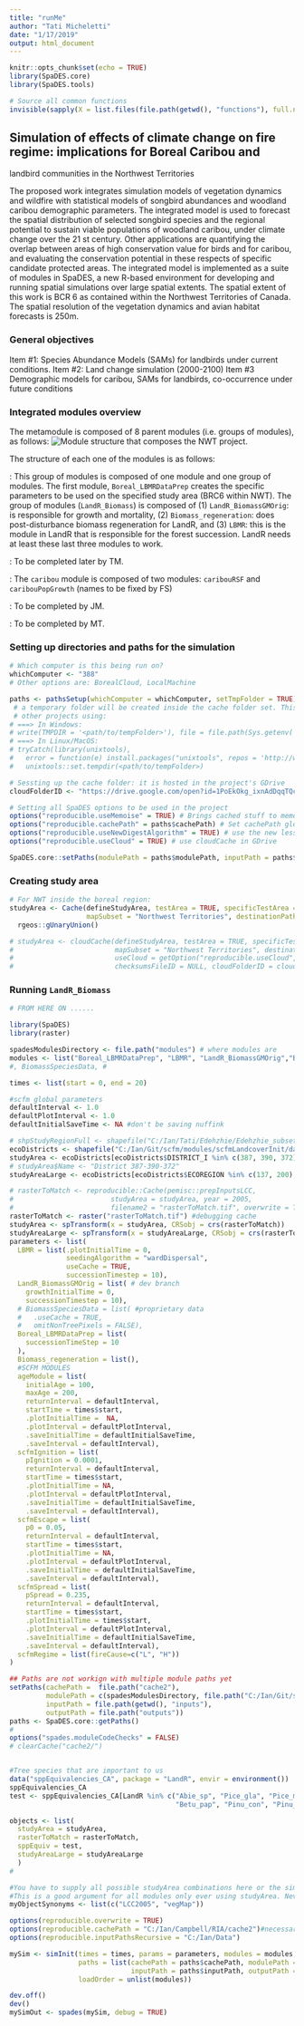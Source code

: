 ```yaml
---
title: "runMe"
author: "Tati Micheletti"
date: "1/17/2019"
output: html_document
---
```


```r
knitr::opts_chunk$set(echo = TRUE)
library(SpaDES.core)
library(SpaDES.tools)

# Source all common functions
invisible(sapply(X = list.files(file.path(getwd(), "functions"), full.names = TRUE), FUN = source))
```

## Simulation of effects of climate change on fire regime: implications for Boreal Caribou and
landbird communities in the Northwest Territories

The proposed work integrates simulation models of vegetation dynamics and wildfire with 
statistical models of songbird abundances and woodland caribou demographic parameters. The
integrated model is used to forecast the spatial distribution of selected songbird species and
the regional potential to sustain viable populations of woodland caribou, under climate change
over the 21 st century. Other applications are quantifying the overlap
between areas of high conservation value for birds and for caribou, and evaluating the
conservation potential in these respects of specific candidate protected areas. The integrated
model is implemented as a suite of modules in SpaDES, a new R-based environment for
developing and running spatial simulations over large spatial extents. The spatial extent of this
work is BCR 6 as contained within the Northwest Territories of Canada. The spatial resolution of 
the vegetation dynamics and avian habitat forecasts is 250m.

### General objectives

Item #1: Species Abundance Models (SAMs) for landbirds under current conditions.
Item #2: Land change simulation (2000-2100)
Item #3 Demographic models for caribou, SAMs for landbirds, co-occurrence under future
conditions

### Integrated modules overview

The metamodule is composed of 8 parent modules (i.e. groups of modules), as follows:
![Module structure that composes the NWT project.](https://github.com/tati-micheletti/NWT/raw/master/data/ModelStructure_2.jpg)

The structure of each one of the modules is as follows:

\textcolor{blue}{LandR}: This group of modules is composed of one module and one group of modules. The first module, `Boreal_LBMRDataPrep` creates the specific parameters to be used on the specified study area (BRC6 within NWT). The group of modules (`LandR_Biomass`) is composed of (1) `LandR_BiomassGMOrig`: is responsible for growth and mortality, (2) `Biomass_regeneration`: does post-disturbance biomass regeneration for LandR, and (3) `LBMR`: this is the module in LandR that is responsible for the forest succession. LandR needs at least these last three modules to work.

\textcolor{blue}{birdsNWT}: To be completed later by TM.

\textcolor{blue}{caribou}: The `caribou` module is composed of two modules: `caribouRSF` and `caribouPopGrowth` (names to be fixed by FS) 

\textcolor{blue}{FireSense}: To be completed by JM.

\textcolor{blue}{anthropogenic}: To be completed by MT.

### Setting up directories and paths for the simulation

```r

# Which computer is this being run on?
whichComputer <- "388"
# Other options are: BorealCloud, LocalMachine

paths <- pathsSetup(whichComputer = whichComputer, setTmpFolder = TRUE) # If setTmpFolder == TRUE, 
 # a temporary folder will be created inside the cache folder set. This can/should be changed later for 
 # other projects using:
# ===> In Windows:
# write(TMPDIR = '<path/to/tempFolder>'), file = file.path(Sys.getenv('R_USER'), '.Renviron'))
# ===> In Linux/MacOS:
# tryCatch(library(unixtools),
#   error = function(e) install.packages("unixtools", repos = 'http://www.rforge.net/'))
#   unixtools::set.tempdir(<path/to/tempFolder>)

# Sessting up the cache folder: it is hosted in the project's GDrive
cloudFolderID <- "https://drive.google.com/open?id=1PoEkOkg_ixnAdDqqTQcun77nUvkEHDc0"

# Setting all SpaDES options to be used in the project
options("reproducible.useMemoise" = TRUE) # Brings cached stuff to memory during the second run
options("reproducible.cachePath" = paths$cachePath) # Set cachePath globally
options("reproducible.useNewDigestAlgorithm" = TRUE) # use the new less strict hashing algo
options("reproducible.useCloud" = TRUE) # use cloudCache in GDrive

SpaDES.core::setPaths(modulePath = paths$modulePath, inputPath = paths$inputPath, outputPath = paths$outputPath, cachePath = paths$cachePath)

```

### Creating study area
```r

# For NWT inside the boreal region:
studyArea <- Cache(defineStudyArea, testArea = TRUE, specificTestArea = "BCR6",
                   mapSubset = "Northwest Territories", destinationPath = tempdir(), overwrite = TRUE) %>%
  rgeos::gUnaryUnion()

# studyArea <- cloudCache(defineStudyArea, testArea = TRUE, specificTestArea = "BCR6", 
#                         mapSubset = "Northwest Territories", destinationFolder = paths$inputPath,
#                         useCloud = getOption("reproducible.useCloud", TRUE), 
#                         checksumsFileID = NULL, cloudFolderID = cloudFolderID)
```

### Running `LandR_Biomass`

```r

# FROM HERE ON ......

library(SpaDES)
library(raster)

spadesModulesDirectory <- file.path("modules") # where modules are 
modules <- list("Boreal_LBMRDataPrep", "LBMR", "LandR_BiomassGMOrig","Biomass_regeneration", "group_scfm")
#, BiomassSpeciesData, #

times <- list(start = 0, end = 20)

#scfm global parameters
defaultInterval <- 1.0
defaultPlotInterval <- 1.0
defaultInitialSaveTime <- NA #don't be saving nuffink

# shpStudyRegionFull <- shapefile("C:/Ian/Tati/Edehzhie/Edehzhie_subset.shp")
ecoDistricts <- shapefile("C:/Ian/Git/scfm/modules/scfmLandcoverInit/data/ecodistricts_shp/Ecodistricts/ecodistricts.shp")
studyArea <- ecoDistricts[ecoDistricts$DISTRICT_I %in% c(387, 390, 372),] #3 small contiguous ecodistricts in the RIA
# studyArea$Name <- "District 387-390-372"
studyAreaLarge <- ecoDistricts[ecoDistricts$ECOREGION %in% c(137, 200),] #the two larger ecoregions

# rasterToMatch <- reproducible::Cache(pemisc::prepInputsLCC, 
#                        studyArea = studyArea, year = 2005, 
#                        filename2 = "rasterToMatch.tif", overwrite = TRUE)
rasterToMatch <- raster("rasterToMatch.tif") #debugging cache
studyArea <- spTransform(x = studyArea, CRSobj = crs(rasterToMatch))
studyAreaLarge <- spTransform(x = studyAreaLarge, CRSobj = crs(rasterToMatch))
parameters <- list(
  LBMR = list(.plotInitialTime = 0,
              seedingAlgorithm = "wardDispersal",
              useCache = TRUE,
              successionTimestep = 10), 
  LandR_BiomassGMOrig = list( # dev branch
    growthInitialTime = 0,
    successionTimestep = 10),
  # BiomassSpeciesData = list( #proprietary data
  #   .useCache = TRUE,
  #   omitNonTreePixels = FALSE),
  Boreal_LBMRDataPrep = list(
    successionTimeStep = 10
  ),
  Biomass_regeneration = list(),
  #SCFM MODULES
  ageModule = list(
    initialAge = 100,
    maxAge = 200,
    returnInterval = defaultInterval,
    startTime = times$start,
    .plotInitialTime =  NA,
    .plotInterval = defaultPlotInterval,
    .saveInitialTime = defaultInitialSaveTime,
    .saveInterval = defaultInterval),
  scfmIgnition = list(
    pIgnition = 0.0001,
    returnInterval = defaultInterval,
    startTime = times$start,
    .plotInitialTime = NA,
    .plotInterval = defaultPlotInterval,
    .saveInitialTime = defaultInitialSaveTime,
    .saveInterval = defaultInterval),
  scfmEscape = list(
    p0 = 0.05,
    returnInterval = defaultInterval,
    startTime = times$start,
    .plotInitialTime = NA,
    .plotInterval = defaultPlotInterval,
    .saveInitialTime = defaultInitialSaveTime,
    .saveInterval = defaultInterval),
  scfmSpread = list(
    pSpread = 0.235,
    returnInterval = defaultInterval,
    startTime = times$start,
    .plotInitialTime = times$start,
    .plotInterval = defaultPlotInterval,
    .saveInitialTime = defaultInitialSaveTime,
    .saveInterval = defaultInterval),
  scfmRegime = list(fireCause=c("L", "H"))
)

## Paths are not workign with multiple module paths yet
setPaths(cachePath =  file.path("cache2"),
         modulePath = c(spadesModulesDirectory, file.path("C:/Ian/Git/scfm/modules")),
         inputPath = file.path(getwd(), "inputs"),
         outputPath = file.path("outputs"))
paths <- SpaDES.core::getPaths()
#
options("spades.moduleCodeChecks" = FALSE)
# clearCache("cache2/")


#Tree species that are important to us
data("sppEquivalencies_CA", package = "LandR", envir = environment())
sppEquivalencies_CA
test <- sppEquivalencies_CA[LandR %in% c("Abie_sp", "Pice_gla", "Pice_mar", "Popu_tre",
                                         "Betu_pap", "Pinu_con", "Pinu_ban")]

objects <- list(
  studyArea = studyArea,
  rasterToMatch = rasterToMatch,
  sppEquiv = test,
  studyAreaLarge = studyAreaLarge
  )
#                 

#You have to supply all possible studyArea combinations here or the simInit will source the wrong things.
#This is a good argument for all modules only ever using studyArea. Never studyArea0 or SA or ROI
myObjectSynonyms <- list(c("LCC2005", "vegMap")) 

options(reproducible.overwrite = TRUE)
options(reproducible.cachePath = "C:/Ian/Campbell/RIA/cache2")#necessary for some reason
options(reproducible.inputPathsRecursive = "C:/Ian/Data")

mySim <- simInit(times = times, params = parameters, modules = modules, objects = objects,
                 paths = list(cachePath = paths$cachePath, modulePath = paths$modulePath, 
                              inputPath = paths$inputPath, outputPath = paths$outputPath),
                 loadOrder = unlist(modules))

dev.off()
dev() 
mySimOut <- spades(mySim, debug = TRUE)
```


